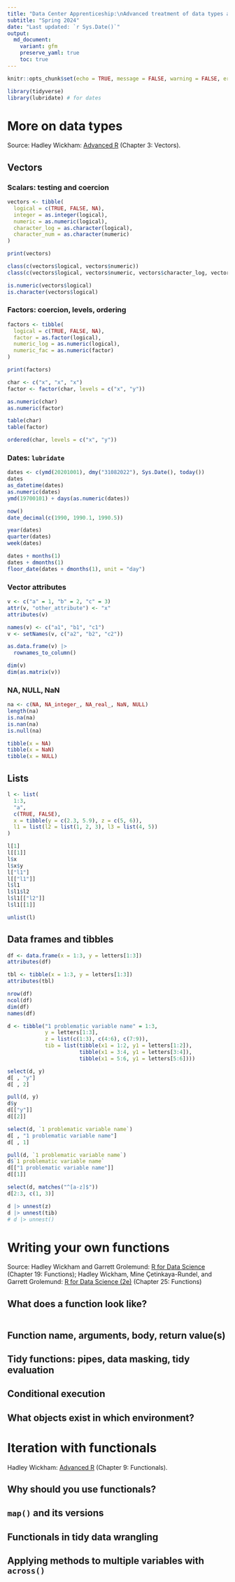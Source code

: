 ```yaml
---
title: "Data Center Apprenticeship:\nAdvanced treatment of data types and functions in R"
subtitle: "Spring 2024" 
date: "Last updated: `r Sys.Date()`"
output:
  md_document:
    variant: gfm
    preserve_yaml: true
    toc: true
---
```


```r
knitr::opts_chunk$set(echo = TRUE, message = FALSE, warning = FALSE, error = FALSE)
```

```r
library(tidyverse)
library(lubridate) # for dates
```

# More on data types

Source: Hadley Wickham: [Advanced R](https://adv-r.hadley.nz/vectors-chap.html) (Chapter 3: Vectors).

## Vectors

### Scalars: testing and coercion

```r
vectors <- tibble(
  logical = c(TRUE, FALSE, NA),
  integer = as.integer(logical),
  numeric = as.numeric(logical),
  character_log = as.character(logical),
  character_num = as.character(numeric)
)

print(vectors)

class(c(vectors$logical, vectors$numeric))
class(c(vectors$logical, vectors$numeric, vectors$character_log, vectors$character_num))

is.numeric(vectors$logical)
is.character(vectors$logical)
```
### Factors: coercion, levels, ordering

```r
factors <- tibble(
  logical = c(TRUE, FALSE, NA),
  factor = as.factor(logical),
  numeric_log = as.numeric(logical),
  numeric_fac = as.numeric(factor)
)

print(factors)

char <- c("x", "x", "x")
factor <- factor(char, levels = c("x", "y"))

as.numeric(char)
as.numeric(factor)

table(char)
table(factor)

ordered(char, levels = c("x", "y"))
```

### Dates: `lubridate`

```r
dates <- c(ymd(20201001), dmy("31082022"), Sys.Date(), today())
dates
as_datetime(dates)
as.numeric(dates)
ymd(19700101) + days(as.numeric(dates))

now()
date_decimal(c(1990, 1990.1, 1990.5))

year(dates)
quarter(dates)
week(dates)

dates + months(1)
dates + dmonths(1)
floor_date(dates + dmonths(1), unit = "day")
```

### Vector attributes

```r
v <- c("a" = 1, "b" = 2, "c" = 3)
attr(v, "other_attribute") <- "x"
attributes(v)

names(v) <- c("a1", "b1", "c1")
v <- setNames(v, c("a2", "b2", "c2"))

as.data.frame(v) |> 
  rownames_to_column()

dim(v)
dim(as.matrix(v))
```

### NA, NULL, NaN

```r
na <- c(NA, NA_integer_, NA_real_, NaN, NULL)
length(na)
is.na(na)
is.nan(na)
is.null(na)

tibble(x = NA)
tibble(x = NaN)
tibble(x = NULL)
```

## Lists

```r
l <- list(
  1:3, 
  "a", 
  c(TRUE, FALSE), 
  x = tibble(y = c(2.3, 5.9), z = c(5, 6)),
  l1 = list(l2 = list(1, 2, 3), l3 = list(4, 5))
)

l[1]
l[[1]]
l$x
l$x$y
l["l1"]
l[["l1"]]
l$l1
l$l1$l2
l$l1[["l2"]]
l$l1[[1]]

unlist(l)
```

## Data frames and tibbles

```r
df <- data.frame(x = 1:3, y = letters[1:3])
attributes(df)

tbl <- tibble(x = 1:3, y = letters[1:3])
attributes(tbl)

nrow(df)
ncol(df)
dim(df)
names(df)

d <- tibble("1 problematic variable name" = 1:3, 
            y = letters[1:3], 
            z = list(c(1:3), c(4:6), c(7:9)),
            tib = list(tibble(x1 = 1:2, y1 = letters[1:2]),
                       tibble(x1 = 3:4, y1 = letters[3:4]),
                       tibble(x1 = 5:6, y1 = letters[5:6])))

select(d, y)
d[ , "y"]
d[ , 2]

pull(d, y)
d$y
d[["y"]]
d[[2]]

select(d, `1 problematic variable name`)
d[ , "1 problematic variable name"]
d[ , 1]

pull(d, `1 problematic variable name`)
d$`1 problematic variable name`
d[["1 problematic variable name"]]
d[[1]]

select(d, matches("^[a-z]$"))
d[2:3, c(1, 3)]

d |> unnest(z)
d |> unnest(tib)
# d |> unnest()
```

# Writing your own functions

Source: Hadley Wickham and Garrett Grolemund: [R for Data Science](https://r4ds.had.co.nz/functions.html) (Chapter 19: Functions); 
Hadley Wickham, Mine Çetinkaya-Rundel, and Garrett Grolemund: [R for Data Science (2e)](https://r4ds.hadley.nz/functions) (Chapter 25: Functions)

## What does a function look like?

```r

```

## Function name, arguments, body, return value(s)


## Tidy functions: pipes, data masking, tidy evaluation


## Conditional execution


## What objects exist in which environment?


<!-- * view source code of existing functions in console -->
<!-- * why define your own function -->
<!-- * single line or curly braces -->
<!-- * function syntax: function name, returned values, arguments -->

<!--   + good naming conventions -->
<!--   + returned values: one or more objects (list return) -->
<!--   + arguments: names (avoiding `name == name` in function body), default values -->
<!--   + tidy, pipeable functions -->

<!-- * what objects can you use inside and outside the function? -->
<!-- * conditional execution, adding error messages -->

# Iteration with functionals

Hadley Wickham: [Advanced R](https://adv-r.hadley.nz/functionals.html#map) (Chapter 9: Functionals).

## Why should you use functionals?

## `map()` and its versions

## Functionals in tidy data wrangling

## Applying methods to multiple variables with `across()`

<!-- * functionals instead of loops - why? -->
<!-- * map and its versions (map2, map_df, map_dbl, pmap, ect.) -->
<!-- * function specification: function name or syntax with `~` and `.x`/`.y`(/position/name with `pmap`) -->

<!-- * map in mutate - when is it needed? -->
<!-- * changing multiple variables at once with across  -->
